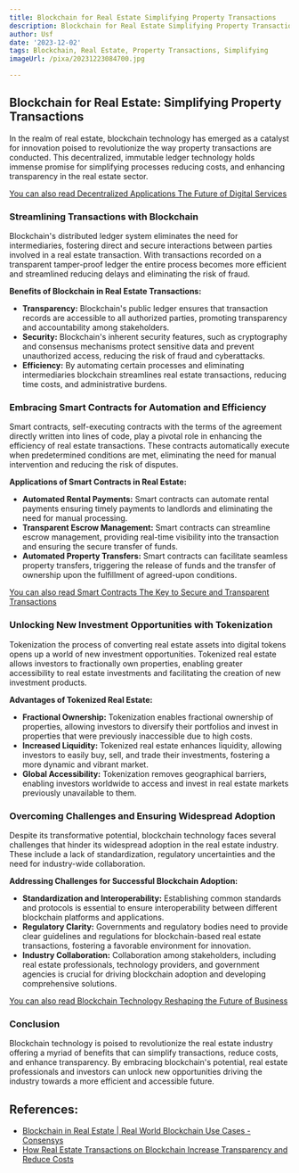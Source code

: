 ```yaml
---
title: Blockchain for Real Estate Simplifying Property Transactions
description: Blockchain for Real Estate Simplifying Property Transactions
author: Usf
date: '2023-12-02'
tags: Blockchain, Real Estate, Property Transactions, Simplifying
imageUrl: /pixa/20231223084700.jpg

---
```

## Blockchain for Real Estate:  Simplifying Property  Transactions

In the realm of real estate, blockchain technology has emerged as a catalyst for innovation poised  to revolutionize the way property transactions are conducted.  This decentralized, immutable ledger technology holds immense promise for  simplifying processes reducing costs, and enhancing transparency in the real estate sector.

[You can also read Decentralized Applications The Future of Digital Services](Decentralized%20Applications%20The%20Future%20of%20Digital%20Services)


###  Streamlining Transactions with Blockchain

Blockchain's  distributed ledger system eliminates the need for  intermediaries, fostering direct and secure interactions between parties involved in a real estate transaction. With transactions recorded on a transparent tamper-proof ledger the entire process becomes more efficient and streamlined  reducing delays and  eliminating the risk of  fraud.

**Benefits of  Blockchain in Real Estate Transactions:**

* **Transparency:** Blockchain's public ledger  ensures that transaction records are accessible to all authorized parties, promoting  transparency and  accountability among stakeholders.
* **Security:** Blockchain's inherent security features, such as cryptography and consensus mechanisms protect sensitive data and prevent unauthorized access, reducing the risk of  fraud and cyberattacks.
* **Efficiency:** By automating certain processes and eliminating intermediaries blockchain streamlines real estate transactions, reducing time costs,  and administrative burdens.

### Embracing Smart Contracts for Automation and Efficiency

Smart contracts, self-executing contracts with the terms of the agreement directly written into lines of code, play a pivotal role in enhancing the efficiency of real estate transactions. These contracts automatically execute when predetermined conditions are met, eliminating the need for manual intervention and reducing the risk of  disputes.

**Applications of Smart Contracts in  Real Estate:**

* **Automated Rental Payments:** Smart contracts  can automate rental payments ensuring timely payments to landlords and eliminating the  need for manual processing.
* **Transparent Escrow Management:** Smart contracts  can streamline  escrow management, providing  real-time visibility into the transaction and ensuring the secure transfer of funds.
* **Automated Property Transfers:** Smart contracts can facilitate seamless  property transfers, triggering the release of funds and the transfer  of ownership upon the  fulfillment of agreed-upon conditions.

[You can also read Smart Contracts The Key to Secure  and Transparent Transactions](Smart%20Contracts%20The%20Key%20to%20Secure%20and%20Transparent%20Transactions)


### Unlocking New Investment Opportunities with Tokenization

Tokenization the process of converting real  estate assets into  digital tokens opens up  a world of new investment opportunities. Tokenized real estate allows investors  to fractionally  own  properties, enabling greater accessibility to real estate investments and facilitating the creation  of new  investment products.

**Advantages of Tokenized Real Estate:**

* **Fractional Ownership:** Tokenization enables fractional ownership of properties, allowing investors to diversify their  portfolios and invest  in properties that were previously inaccessible due to high costs.
* **Increased Liquidity:** Tokenized  real estate enhances liquidity, allowing investors to easily buy, sell, and trade their investments, fostering a more dynamic and vibrant market.
* **Global Accessibility:** Tokenization removes geographical barriers,  enabling investors  worldwide  to access and  invest  in real estate markets previously unavailable to them.

### Overcoming  Challenges and Ensuring  Widespread Adoption

Despite its transformative potential, blockchain technology faces several challenges that hinder its widespread adoption in the  real estate industry. These include a lack of  standardization, regulatory uncertainties and the need for industry-wide collaboration.

**Addressing Challenges for Successful Blockchain Adoption:**

*  **Standardization and Interoperability:** Establishing  common standards and protocols is essential to ensure interoperability between different blockchain platforms and applications.
* **Regulatory Clarity:** Governments and regulatory  bodies need to provide clear guidelines and regulations  for blockchain-based real estate transactions, fostering a favorable environment for innovation.
* **Industry Collaboration:**  Collaboration among stakeholders, including real estate  professionals, technology providers, and government agencies is  crucial for driving blockchain adoption  and developing comprehensive solutions.

[You can  also read Blockchain Technology Reshaping the Future of Business](Blockchain%20Technology%20Reshaping%20the%20Future%20of%20Business)


###  Conclusion

Blockchain technology is poised to revolutionize the real estate industry offering a myriad of benefits that can simplify transactions, reduce costs, and enhance transparency. By  embracing blockchain's potential, real estate professionals and investors can unlock new opportunities driving the industry towards  a more efficient and  accessible future.

## References:
- [Blockchain in Real Estate | Real World Blockchain Use Cases - Consensys](https://consensys.io/blockchain-use-cases/real-estate)
- [How Real Estate Transactions on Blockchain Increase Transparency and Reduce Costs](https://www.linkedin.com/pulse/how-real-estate-transactions-blockchain-increase-reduce-mahmalgi)
